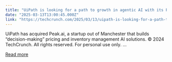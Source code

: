 ```yaml
---
title: "UiPath is looking for a path to growth in agentic AI with its Peak.ai acquisition"
date: "2025-03-13T13:00:45.000Z"
link: "https://techcrunch.com/2025/03/13/uipath-is-looking-for-a-path-to-growth-in-agentic-ai-with-its-peak-ai-acquisition/"
---
```


UiPath has acquired Peak.ai, a startup out of Manchester that builds “decision-making” pricing and inventory management AI solutions.
© 2024 TechCrunch. All rights reserved. For personal use only.
...

[Read more](https://techcrunch.com/2025/03/13/uipath-is-looking-for-a-path-to-growth-in-agentic-ai-with-its-peak-ai-acquisition/)
